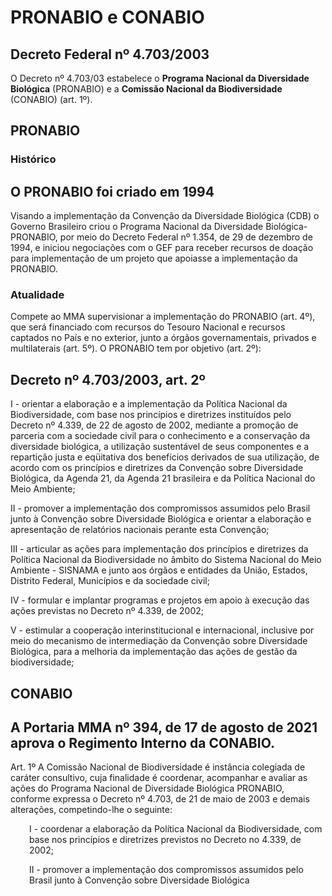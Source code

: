 # PRONABIO e CONABIO

## Decreto Federal nº 4.703/2003

O Decreto nº 4.703/03 estabelece o <b>Programa Nacional da Diversidade Biológica</b> (PRONABIO) e a <b>Comissão Nacional da Biodiversidade</b> (CONABIO) (art. 1º).

## PRONABIO

### Histórico

::: {.callout-note}

## O PRONABIO foi criado em 1994

Visando a implementação da Convenção da Diversidade Biológica (CDB) o Governo Brasileiro criou o Programa Nacional da Diversidade Biológica-PRONABIO, por meio do Decreto Federal nº 1.354, de 29 de dezembro de 1994, e iniciou negociações com o GEF para receber recursos de doação para implementação de um projeto que apoiasse a implementação da PRONABIO.

:::

### Atualidade

Compete ao MMA supervisionar a implementação do PRONABIO (art. 4º), que será financiado com recursos do Tesouro Nacional e recursos captados no País e no exterior, junto a órgãos governamentais, privados e multilaterais (art. 5º). O PRONABIO tem por objetivo (art. 2º):

::: {.callout-note icon=false}

## Decreto nº 4.703/2003, art. 2º

I - orientar a elaboração e a implementação da Política Nacional da Biodiversidade, com base nos princípios e diretrizes instituídos pelo Decreto nº 4.339, de 22 de agosto de 2002, mediante a promoção de parceria com a sociedade civil para o conhecimento e a conservação da diversidade biológica, a utilização sustentável de seus componentes e a repartição justa e eqüitativa dos benefícios derivados de sua utilização, de acordo com os princípios e diretrizes da Convenção sobre Diversidade Biológica, da Agenda 21,
da Agenda 21 brasileira e da Política Nacional do Meio Ambiente;

II - promover a implementação dos compromissos assumidos pelo Brasil junto à Convenção sobre Diversidade Biológica e orientar a elaboração e apresentação de relatórios nacionais perante esta Convenção;

III - articular as ações para implementação dos princípios e diretrizes da Política Nacional da Biodiversidade no âmbito do Sistema Nacional do Meio Ambiente - SISNAMA e junto aos órgãos e entidades da União, Estados, Distrito Federal, Municípios e da sociedade civil;

IV - formular e implantar programas e projetos em apoio à execução das ações previstas no Decreto nº 4.339, de 2002;

V - estimular a cooperação interinstitucional e internacional, inclusive por meio do mecanismo de intermediação da Convenção sobre Diversidade Biológica, para a melhoria da implementação das ações de gestão da biodiversidade;

:::

## CONABIO

::: {.callout-note}

## A Portaria MMA nº 394, de 17 de agosto de 2021 aprova o Regimento Interno da CONABIO.

Art. 1º A Comissão Nacional de Biodiversidade é instância colegiada de caráter consultivo, cuja finalidade é coordenar, acompanhar e avaliar as ações do Programa Nacional de Diversidade Biológica PRONABIO, conforme expressa o Decreto nº 4.703, de 21 de maio de 2003 e demais alterações, competindo-lhe o seguinte:

<span style="display: block; margin-left: 30px;">
    I - coordenar a elaboração da Política Nacional da Biodiversidade, com base nos princípios e diretrizes previstos no Decreto no 4.339, de 2002;
<span>

<span style="display: block; margin-left: 30px;">
    II - promover a implementação dos compromissos assumidos pelo Brasil junto à Convenção sobre Diversidade Biológica
<span>

:::

